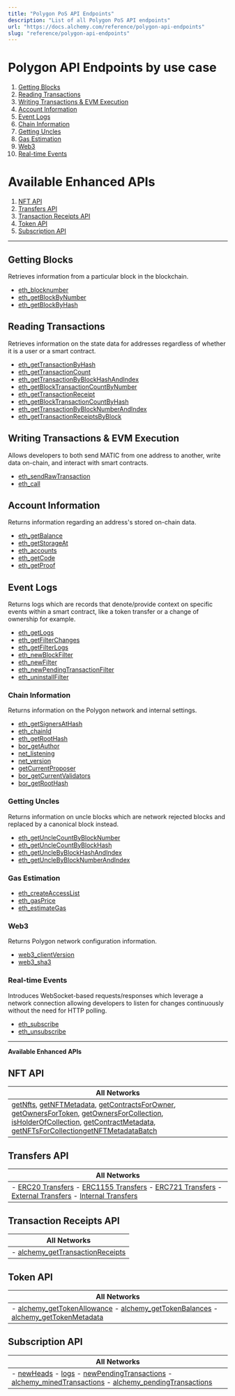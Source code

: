 ```yaml
---
title: "Polygon PoS API Endpoints"
description: "List of all Polygon PoS API endpoints"
url: "https://docs.alchemy.com/reference/polygon-api-endpoints"
slug: "reference/polygon-api-endpoints"
---
```



# Polygon API Endpoints by use case

1. [Getting Blocks](#getting-blocks)
2. [Reading Transactions](#reading-transactions)
3. [Writing Transactions & EVM Execution](#writing-transactions--evm-execution)
4. [Account Information](#account-information)
5. [Event Logs](#event-logs)
6. [Chain Information](#chain-information)
7. [Getting Uncles](#getting-uncles)
8. [Gas Estimation](#gas-estimation)
9. [Web3](#web3)
10. [Real-time Events](#real-time-events)

# Available Enhanced APIs

1. [NFT API](#nft-api)
2. [Transfers API](#transfers-api)
3. [Transaction Receipts API](#transaction-receipts-api)
4. [Token API](#token-api)
5. [Subscription API](#subscription-api)

***

## Getting Blocks

Retrieves information from a particular block in the blockchain.

* [eth\_blocknumber](/reference/eth-blocknumber-polygon)
* [eth\_getBlockByNumber](/reference/eth-getblockbynumber-polygon)
* [eth\_getBlockByHash](/reference/eth-getblockbyhash-polygon)

## Reading Transactions

Retrieves information on the state data for addresses regardless of whether it is a user or a smart contract.

* [eth\_getTransactionByHash](/reference/eth-gettransactionbyhash-polygon)
* [eth\_getTransactionCount](/reference/eth-gettransactioncount-polygon)
* [eth\_getTransactionByBlockHashAndIndex](/reference/eth-gettransactionbyblockhashandindex-polygon)
* [eth\_getBlockTransactionCountByNumber](/reference/eth-getblocktransactioncountbynumber-polygon)
* [eth\_getTransactionReceipt](/reference/eth-gettransactionreceipt-polygon)
* [eth\_getBlockTransactionCountByHash](/reference/eth-getblocktransactioncountbyhash-polygon)
* [eth\_getTransactionByBlockNumberAndIndex](/reference/eth-gettransactionbyblocknumberandindex-polygon)
* [eth\_getTransactionReceiptsByBlock](/reference/eth-gettransactionreceiptsbyblock-polygon)

## Writing Transactions & EVM Execution

Allows developers to both send MATIC from one address to another, write data on-chain, and interact with smart contracts.

* [eth\_sendRawTransaction](/reference/eth-sendrawtransaction-polygon)
* [eth\_call](/reference/eth-call-polygon)

## Account Information

Returns information regarding an address's stored on-chain data.

* [eth\_getBalance](/reference/eth-getbalance-polygon)
* [eth\_getStorageAt](/reference/eth-getstorageat-polygon)
* [eth\_accounts](/reference/eth-accounts-polygon)
* [eth\_getCode](/reference/eth-getcode-polygon)
* [eth\_getProof](/reference/eth-getproof-polygon)

## Event Logs

Returns logs which are records that denote/provide context on specific events within a smart contract, like a token transfer or a change of ownership for example.

* [eth\_getLogs](/reference/eth-getlogs-polygon)
* [eth\_getFilterChanges](/reference/eth-getfilterchanges-polygon)
* [eth\_getFilterLogs](/reference/eth-getfilterlogs-polygon)
* [eth\_newBlockFilter](/reference/eth-newblockfilter-polygon)
* [eth\_newFilter](/reference/eth-newfilter-polygon)
* [eth\_newPendingTransactionFilter](/reference/eth-newpendingtransactionfilter-polygon)
* [eth\_uninstallFilter](/reference/eth-uninstallfilter-polygon)

### Chain Information

Returns information on the Polygon network and internal settings.

* [eth\_getSignersAtHash](/reference/eth-getsignersathash-polygon)
* [eth\_chainId](/reference/eth-chainid-polygon)
* [eth\_getRootHash](/reference/eth-getroothash-polygon)
* [bor\_getAuthor](/reference/bor-getauthor-polygon)
* [net\_listening](/reference/net-listening-polygon)
* [net\_version](/reference/net-version-polygon)
* [getCurrentProposer](/reference/bor-getcurrentproposer-polygon)
* [bor\_getCurrentValidators](/reference/bor-getcurrentvalidators-polygon)
* [bor\_getRootHash](/reference/bor-getroothash-polygon)

### Getting Uncles

Returns information on uncle blocks which are network rejected blocks and replaced by a canonical block instead.

* [eth\_getUncleCountByBlockNumber](/reference/eth-getunclecountbyblocknumber-polygon)
* [eth\_getUncleCountByBlockHash](/reference/eth-getunclecountbyblockhash-polygon)
* [eth\_getUncleByBlockHashAndIndex](/reference/eth-getunclebyblockhashandindex-polygon)
* [eth\_getUncleByBlockNumberAndIndex](/reference/eth-getunclebyblocknumberandindex-polygon)

### Gas Estimation

* [eth\_createAccessList](/reference/eth-createaccesslist-polygon)
* [eth\_gasPrice](/reference/eth-gasprice-polygon)
* [eth\_estimateGas](/reference/eth-estimategas-polygon)

### Web3

Returns Polygon network configuration information.

* [web3\_clientVersion](/reference/web3-clientversion-polygon)
* [web3\_sha3](/reference/web3-sha3-polygon)

### Real-time Events

Introduces WebSocket-based requests/responses which leverage a network connection allowing developers to listen for changes continuously without the need for HTTP polling.

* [eth\_subscribe](/reference/eth-subscribe-polygon)
* [eth\_unsubscribe](/reference/eth-unsubscribe-polygon)

***

**Available Enhanced APIs**

## NFT API

| All Networks                                                                                                                                                                                                                                                                                                                                                                                                                                                                      |
| --------------------------------------------------------------------------------------------------------------------------------------------------------------------------------------------------------------------------------------------------------------------------------------------------------------------------------------------------------------------------------------------------------------------------------------------------------------------------------- |
| [getNfts](/reference/getnfts), [getNFTMetadata](/reference/getnftmetadata), [getContractsForOwner](/reference/getcontractsforowner), [getOwnersForToken](/reference/getownersfortoken), [getOwnersForCollection](/reference/getownersforcollection), [isHolderOfCollection](/reference/isholderofcollection), [getContractMetadata](/reference/getcontractmetadata), [getNFTsForCollection](/reference/getnftsforcollection)[getNFTMetadataBatch](/reference/getnftmetadatabatch) |

## Transfers API

| All Networks                                                                                                                                                                                                                                                                                                                                                                                                     |
| ---------------------------------------------------------------------------------------------------------------------------------------------------------------------------------------------------------------------------------------------------------------------------------------------------------------------------------------------------------------------------------------------------------------- |
| - [ERC20 Transfers](/reference/transfers-api-quickstart#2-erc20-transfers) - [ERC1155 Transfers](/reference/transfers-api-quickstart#4-erc1155-transfers) - [ERC721 Transfers](/reference/transfers-api-quickstart#3-erc721-transfers) - [External Transfers](/reference/transfers-api-quickstart#1-external-eth-transfers) - [Internal Transfers](/reference/transfers-api-quickstart#5-internal-eth-transfers) |

## Transaction Receipts API

| All Networks                                                                   |
| ------------------------------------------------------------------------------ |
| - [alchemy\_getTransactionReceipts](/reference/alchemy-gettransactionreceipts) |

## Token API

| All Networks                                                                                                                                                                                               |
| ---------------------------------------------------------------------------------------------------------------------------------------------------------------------------------------------------------- |
| - [alchemy\_getTokenAllowance](/reference/alchemy-gettokenallowance) - [alchemy\_getTokenBalances](/reference/alchemy-gettokenbalances) - [alchemy\_getTokenMetadata](/reference/alchemy-gettokenmetadata) |

## Subscription API

| All Networks                                                                                                                                                                                                                                                            |
| ----------------------------------------------------------------------------------------------------------------------------------------------------------------------------------------------------------------------------------------------------------------------- |
| - [newHeads](/reference/newheads) - [logs](/reference/logs) - [newPendingTransactions](/reference/newpendingtransactions) - [alchemy\_minedTransactions](/reference/alchemy-minedtransactions) - [alchemy\_pendingTransactions](/reference/alchemy-pendingtransactions) |
